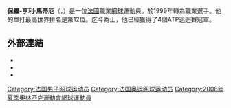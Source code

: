 {{Infobox 网球
|姓名=Paul-Henri Mathieu
|照片= Paul-Henri Mathieu at the 2008 Masters France 2.jpg
|国籍={{FRA}}
|生日={{birth_date_and_age|1982|1|12|mf=y}}
|出生地=[[斯特拉斯堡|斯特拉斯堡]]
|居住地=[[日內瓦|日內瓦]]
|身高=185
|体重=74
|持拍手=右
|反拍=雙手
|转职业年=1999年
|球拍=
|球衣=
|球鞋=
|单打最高排名=12（2008年4月7日）
|双打最高排名=103（2008年9月15日）
|现单打排名=24
|现双打排名=
|单打冠军头衔=
|双打冠军头衔=
|职业战绩=
|奖金=3,051,865[[美元|美元]]
|澳网最好成绩=第四輪（2006、2008）
|法网最好成绩=第四輪（2002、2008）
|温网最好成绩=第四輪（2007）
|美网最好成绩=第三輪（2004）
|大满贯个数=
|奥运会最好成绩=
}}
'''保羅-亨利·馬蒂厄'''（{{lang-fr|'''Paul-Henri Mathieu'''}}，{{bd|1982年|1月12日}}）是一位[[法國|法國]]職業[[網球|網球]]運動員。於1999年轉為職業選手。他的單打最高世界排名是第12位。迄今為止，他已經獲得了4個ATP巡迴賽冠軍。

==外部連結==
{{Commonscat|Paul-Henri Mathieu}}
*{{ATP|M850}}
*{{ITF Profile|id=30016120}}
*{{DavisCupplayerlink|30016120}}

{{France-sport-bio-stub}}
{{Tennis-bio-stub}}

{{Authority control}}
{{DEFAULTSORT:Mathieu, Paul-Henri}}
[[Category:法国男子网球运动员|Category:法国男子网球运动员]]
[[Category:法国奥运网球运动员|Category:法国奥运网球运动员]]
[[Category:2008年夏季奧林匹克運動會網球運動員|Category:2008年夏季奧林匹克運動會網球運動員]]
